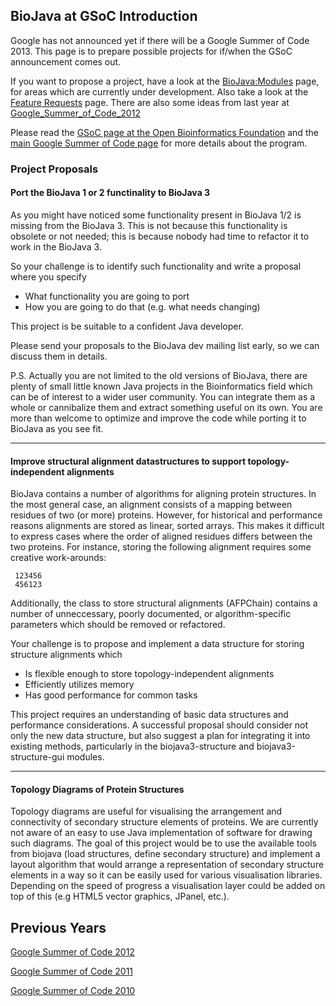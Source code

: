 == BioJava at GSoC Introduction ==

Google has not announced yet if there will be a Google Summer of Code 2013. This page is to prepare possible projects for if/when the GSoC announcement comes out.

If you want to propose a project, have a look at the [[BioJava:Modules]] page, for areas which are currently under development. Also take a look at the [[BioJava3_Feature_Requests|Feature Requests]] page. There are also some ideas from last year at [[Google_Summer_of_Code_2012]]

Please read the [http://www.open-bio.org/wiki/Google_Summer_of_Code GSoC page at the Open Bioinformatics Foundation] and the [http://code.google.com/soc main Google Summer of Code page] for more details about the program.

=== Project Proposals ===

==== Port the BioJava 1 or 2 functinality to BioJava 3 ====

As you might have noticed some functionality present in BioJava 1/2 is missing from the BioJava 3. This is not because this functionality is obsolete or not needed; this is because nobody had time to refactor it to work in the BioJava 3. 

So your challenge is to identify such functionality and write a proposal where you specify 

* What functionality you are going to port 
* How you are going to do that (e.g. what needs changing) 

This project is be suitable to a confident Java developer.

Please send your proposals to the BioJava dev mailing list early, so we can discuss them in details.

P.S. Actually you are not limited to the old versions of BioJava, there are plenty of small little known Java projects in the Bioinformatics field which can be of interest to a wider user community. You can integrate them as a whole or cannibalize them and extract something useful on its own. You are more than welcome to optimize and improve the code while porting it to BioJava as you see fit.

----

==== Improve structural alignment datastructures to support topology-independent alignments ====

BioJava contains a number of algorithms for aligning protein structures. In the most general case, an alignment consists of a mapping between residues of two (or more) proteins. However, for historical and performance reasons alignments are stored as linear, sorted arrays. This makes it difficult to express cases where the order of aligned residues differs between the two proteins. For instance, storing the following alignment requires some creative work-arounds:

  123456
  456123

Additionally, the class to store structural alignments (AFPChain) contains a number of unneccessary, poorly documented, or algorithm-specific parameters which should be removed or refactored.

Your challenge is to propose and implement a data structure for storing structure alignments which
* Is flexible enough to store topology-independent alignments
* Efficiently utilizes memory
* Has good performance for common tasks

This project requires an understanding of basic data structures and performance considerations. A successful proposal should consider not only the new data structure, but also suggest a plan for integrating it into existing methods, particularly in the biojava3-structure and biojava3-structure-gui modules.

----

==== Topology Diagrams of Protein Structures ====

Topology diagrams are useful for visualising the arrangement and connectivity of secondary structure elements of proteins. We are currently not aware of an easy to use Java implementation of software for drawing such diagrams. The goal of this project would be to use the available tools from biojava (load structures, define secondary structure) and implement a layout algorithm that would arrange a representation of secondary structure elements in a way so it can be easily used for various visualisation libraries.  Depending on the speed of progress a visualisation layer could be added on top of this (e.g HTML5 vector graphics, JPanel, etc.).

== Previous Years ==

[[Google Summer of Code 2012]]

[[Google Summer of Code 2011]]

[[Google Summer of Code 2010]]